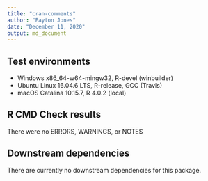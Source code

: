 ```yaml
---
title: "cran-comments"
author: "Payton Jones"
date: "December 11, 2020"
output: md_document
---
```


## Test environments

* Windows x86_64-w64-mingw32, R-devel (winbuilder)
* Ubuntu Linux 16.04.6 LTS, R-release, GCC (Travis)
* macOS Catalina 10.15.7, R 4.0.2 (local)

## R CMD Check results
There were no ERRORS, WARNINGS, or NOTES


## Downstream dependencies
There are currently no downstream dependencies for this package.

